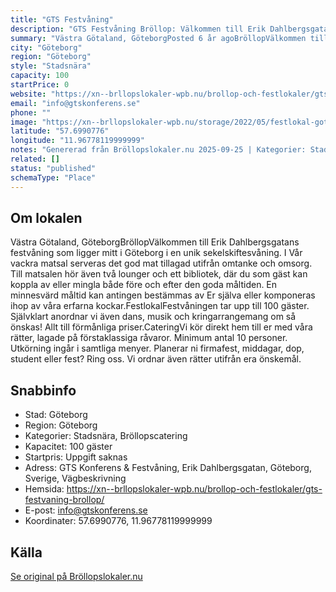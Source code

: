 ```yaml
---
title: "GTS Festvåning"
description: "GTS Festvåning Bröllop: Välkommen till Erik Dahlbergsgatans festvåning som ligger mitt i Göteborg i en unik sekelskiftesvåning. I Vår vackra matsal..."
summary: "Västra Götaland, GöteborgPosted 6 år agoBröllopVälkommen till Erik Dahlbergsgatans festvåning som ligger mitt i Göteborg i en unik sekelskiftesvåning. I Vår vackra matsal serveras det god mat…"
city: "Göteborg"
region: "Göteborg"
style: "Stadsnära"
capacity: 100
startPrice: 0
website: "https://xn--brllopslokaler-wpb.nu/brollop-och-festlokaler/gts-festvaning-brollop/"
email: "info@gtskonferens.se"
phone: ""
image: "https://xn--brllopslokaler-wpb.nu/storage/2022/05/festlokal-goteborg-gts-festvaning-2-1.webp"
latitude: "57.6990776"
longitude: "11.96778119999999"
notes: "Genererad från Bröllopslokaler.nu 2025-09-25 | Kategorier: Stadsnära, Bröllopscatering"
related: []
status: "published"
schemaType: "Place"
---
```


## Om lokalen

Västra Götaland, GöteborgBröllopVälkommen till Erik Dahlbergsgatans festvåning som ligger mitt i Göteborg i en unik sekelskiftesvåning. I Vår vackra matsal serveras det god mat tillagad utifrån omtanke och omsorg. Till matsalen hör även två lounger och ett bibliotek, där du som gäst kan koppla av eller mingla både före och efter den goda måltiden. En minnesvärd måltid kan antingen bestämmas av Er själva eller komponeras ihop av våra erfarna kockar.FestlokalFestvåningen tar upp till 100 gäster. Självklart anordnar vi även dans, musik och kringarrangemang om så önskas! Allt till förmånliga priser.CateringVi kör direkt hem till er med våra rätter, lagade på förstaklassiga råvaror. Minimum antal 10 personer. Utkörning ingår i samtliga menyer. Planerar ni firmafest, middagar, dop, student eller fest? Ring oss. Vi ordnar även rätter utifrån era önskemål.

## Snabbinfo

- Stad: Göteborg
- Region: Göteborg
- Kategorier: Stadsnära, Bröllopscatering
- Kapacitet: 100 gäster
- Startpris: Uppgift saknas
- Adress: GTS Konferens & Festvåning, Erik Dahlbergsgatan, Göteborg, Sverige, Vägbeskrivning
- Hemsida: https://xn--brllopslokaler-wpb.nu/brollop-och-festlokaler/gts-festvaning-brollop/
- E-post: info@gtskonferens.se
- Koordinater: 57.6990776, 11.96778119999999

## Källa

[Se original på Bröllopslokaler.nu](https://xn--brllopslokaler-wpb.nu/brollop-och-festlokaler/gts-festvaning-brollop/)
